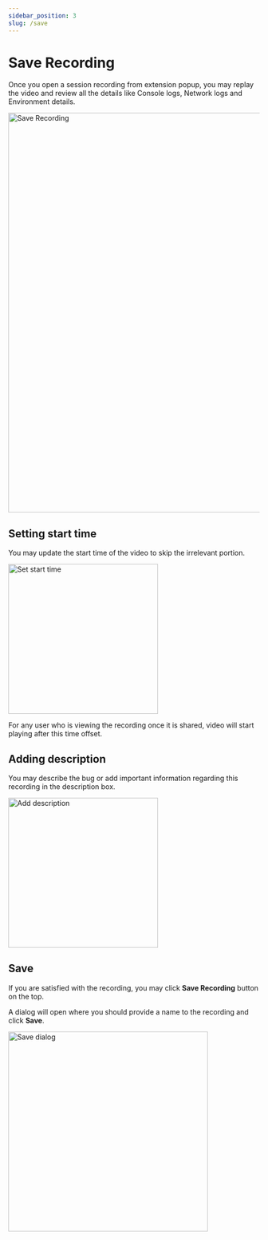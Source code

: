 ```yaml
---
sidebar_position: 3
slug: /save  
---
```


# Save Recording

Once you open a session recording from extension popup, you may replay the video and review all the details like Console logs, Network logs and Environment details.

<img src="/img/docs/session-recording/save-recording.png" alt="Save Recording" width="800" />

## Setting start time
You may update the start time of the video to skip the irrelevant portion.

<img src="/img/docs/session-recording/start-time.png" alt="Set start time" width="300" />

For any user who is viewing the recording once it is shared, video will start playing after this time offset.

## Adding description
You may describe the bug or add important information regarding this recording in the description box.

<img src="/img/docs/session-recording/description.png" alt="Add description" width="300" />

## Save
If you are satisfied with the recording, you may click **Save Recording** button on the top.

A dialog will open where you should provide a name to the recording and click **Save**.

<img src="/img/docs/session-recording/save-dialog.png" alt="Save dialog" width="400" />
